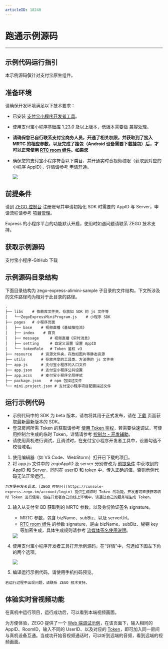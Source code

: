 ```yaml
---
articleID: 18240
---
```

# 跑通示例源码

- - -

## 示例代码运行指引

本示例源码**仅**针对支付宝原生组件。

## 准备环境

请确保开发环境满足以下技术要求：

* 已安装 [支付宝小程序开发者工具](https://opendocs.alipay.com/mini/ide/download)。
* 使用支付宝小程序基础库 1.23.0 及以上版本，低版本需要做 [兼容处理](https://opendocs.alipay.com/mini/framework/compatibility)。
* **请确保您已自行联系支付宝商务人员，开通了相关权限，并获取到了接入 MRTC 的相应参数，以及完成了挂包（Android 设备需要下载挂包）后，才可以正常使用 [RTC room 组件](https://opendocs.alipay.com/pre-open/08757t?pathHash=d1fc6c9f)。如果您**
* 确保您的支付宝小程序符合以下类目，并开通实时音视频权限（获取到对应的小程序 AppID），详情请参考 [申请开通](https://opendocs.alipay.com/pre-open/08757t?pathHash=d1fc6c9f)。

    <Frame width="512" height="auto" caption=""><img src="https://storage.zego.im/sdk-doc/Pics/Express/wx_program/AliPay_miniprogram_item.png" /></Frame>

## 前提条件

请到 [ZEGO 控制台](https://console.zego.im/) 注册账号并申请初始化 SDK 时需要的 AppID 与 Server，申请流程请参考 [项目管理](/console/project-info)。

<Warning title="注意">


Express 的小程序平台的功能默认开启，使用时如遇问题请联系 ZEGO 技术支持。

</Warning>

## 获取示例源码

<Card title="示例源码" href="https://github.com/zegoim/zego-express-alimini-sample/tree/master" target="_blank">
支付宝小程序-GitHub 下载
</Card>

## 示例源码目录结构

下面目录结构为 zego-express-alimini-sample 子目录的文件结构，下文所涉及的文件路径均为相对于此目录的路径。

```tree
.
├── libs    # 依赖库文件夹，存放如 SDK 的 js 文件等
│   └──ZegoExpressMiniProgram.js    # 小程序 SDK
├── pages   # 小程序页面
│   ├── base    # 视频直播《基础推拉流》
│   ├── index    # 首页
│   ├── message     # 视频直播《实时消息》
│   ├── setting     # 自定义设置 设置 AppID
│   └── tokenRole   # Token 鉴权 v3
├── resource    # 资源文件夹，存放如图片等静态资源
├── utils       # 存放共享的工具类、方法等的 js 文件夹
├── app.js      # 支付宝小程序的入口文件
├── app.json    # 支付宝小程序公共设置
├── app.acss    # 支付宝小程序全局样式
├── package.json    # npm 包描述文件
└── mini.project.json # 支付宝小程序项目配置描述文件
```

## 运行示例代码

<Warning title="注意">


- 示例代码中的 SDK 为 beta 版本，请勿将其用于正式发布，请在 [下载](!DownloadSDK/DownloadSDK) 页面获取最新最新版本的 SDK。
- 登录房间所需 Token 的获取请参考 [使用 Token 鉴权](/real-time-video-miniprogram/communication-capability/general-reference)，若需要快速调试，可使用控制台生成的临时 Token，详情请参考 [控制台 - 开发辅助](/console/development-assistance/app-development-assistance)。
- 请使用真机进行调试，且调试时，在支付宝小程序开发者工具中，设置勾选不校验域名。

</Warning>



1. 使用编辑器（如 VS Code、WebStorm）打开已下载的项目。
2. 将 app.js 文件中的 zegoAppID 及 server 分别修改为 [前提条件](!DownloadDemo_AliPay#3) 中获取到的 AppID 和 Server，同时在 userID 和 token 中，传入正确的值，否则示例代码无法正常运行。

<Warning title="注意">


    为方便开发者调试，[ZEGO 控制台](https://console-express.zego.im/account/login) 提供生成临时 Token 的功能，开发者可直接获取临时 Token 进行使用，但在开发者自己的线上环境中，请通过自己的服务端生成 Token。


</Warning>



3. 输入从支付宝 BD 获取到的 MRTC 参数，以及身份验证签名 signature。

    - MRTC 参数，包含 bizName、subBiz、以及 serverUrl。
    - [RTC room 组件](https://opendocs.alipay.com/pre-open/08757t?pathHash=d1fc6c9f) 的参数 signature，是由 bizName、subBiz、秘钥 key 等加密生成，具体生成规则请参考 [流媒体签名使用说明](https://opendocs.alipay.com/pre-open/0876cs?pathHash=f6441b0b)。

    <Frame width="512" height="auto" caption=""><img src="https://storage.zego.im/sdk-doc/Pics/Express/wx_program/appid_server.jpeg" /></Frame>

4. 使用支付宝小程序开发者工具打开示例源码，在“详情”中，勾选如下图左下角的两个选项。

    <Frame width="512" height="auto" caption=""><img src="https://storage.zego.im/sdk-doc/Pics/Express/wx_program/web_view_details.jpeg" /></Frame>

5. 编译运行示例代码，请使用手机扫码预览。

<Note title="说明">


    若运行过程中出现问题，请联系 ZEGO 技术支持。

</Note>





## 体验实时音视频功能

在真机中运行项目，运行成功后，可以看到本端视频画面。

为方便体验，ZEGO 提供了一个 [Web 端调试示例](https://zegodev.github.io/zego-express-webrtc-sample/assistDev/index.html)，在该页面下，输入相同的 AppID、RoomID，输入不同的 UserID、以及对应的 [Token](/console/development-assistance/temporary-token)，即可加入同一房间与真机设备互通。当成功开始音视频通话时，可以听到远端的音频，看到远端的视频画面。

